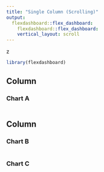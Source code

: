 ```yaml
---
title: "Single Column (Scrolling)"
output: 
  flexdashboard::flex_dashboard:
    flexdashboard::flex_dashboard:
    vertical_layout: scroll
---
```

z
```r
library(flexdashboard)
```

Column {data-width=650}
-----------------------------------------------------------------------

### Chart A

```r

```

Column {data-width=350}
-----------------------------------------------------------------------

### Chart B

```r

```

### Chart C

```r

```

